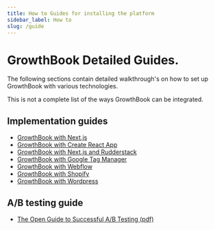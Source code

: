 ```yaml
---
title: How to Guides for installing the platform
sidebar_label: How to
slug: /guide
---
```


# GrowthBook Detailed Guides.

The following sections contain detailed walkthrough's on how to set up GrowthBook with various technologies.

This is not a complete list of the ways GrowthBook can be integrated.

## Implementation guides

- [GrowthBook with Next.js](/guide/nextjs-and-growthbook)
- [GrowthBook with Create React App](/guide/create-react-app-and-growthbook)
- [GrowthBook with Next.js and Rudderstack](/guide/rudderstack-and-nextjs-with-growthbook)
- [GrowthBook with Google Tag Manager](/guide/google-tag-manager-and-growthbook)
- [GrowthBook with Webflow](/integrations/webflow)
- [GrowthBook with Shopify](/integrations/shopify)
- [GrowthBook with Wordpress](/integrations/wordpress)

## A/B testing guide

- [The Open Guide to Successful A/B Testing (pdf)](/open-guide-to-ab-testing.v1.0.pdf)
